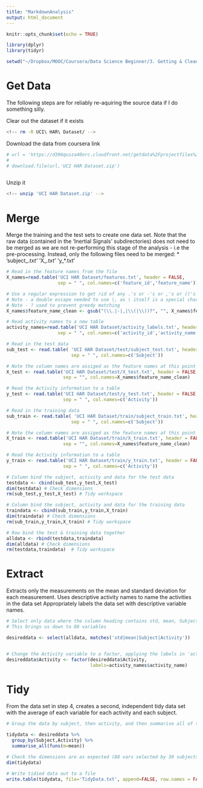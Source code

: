 ```yaml
---
title: "MarkdownAnalysis"
output: html_document
---
```


```r
knitr::opts_chunk$set(echo = TRUE)
```

```r
library(dplyr)
library(tidyr)

setwd("~/Dropbox/MOOC/Coursera/Data Science Beginner/3. Getting & Cleaning Data/Project/Coursera-GettingCleaningData")
```

# Get Data
The following steps are for reliably re-aquiring the source data if I do something silly.

Clear out the dataset if it exists
```bash
<!-- rm -R UCI\ HAR\ Dataset/ -->
```

Download the data from coursera link
```r
# url = 'https://d396qusza40orc.cloudfront.net/getdata%2Fprojectfiles%2FUCI%20HAR%20Dataset.zip'
# 
# download.file(url,'UCI HAR Dataset.zip')



```

Unzip it
```bash
<!-- unzip 'UCI HAR Dataset.zip' -->
```


# Merge
Merge the training and the test sets to create one data set.
Note that the raw data (contained in the 'Inertial Signals' subdirectories) does not need to be merged as we are not re-performing this stage of the analysis - i.e the pre-processing.
Instead, only the following files need to be merged:
* 'subject_*.txt' 
* 'X_*.txt' 
* 'y_*.txt' 


```r
# Read in the feature names from the file
X_names=read.table('UCI HAR Dataset/features.txt', header = FALSE,
                   sep = " ", col.names=c('feature_id','feature_name'))

# Use a regular expression to get rid of any .'s or -'s or ,'s or ()'s 
# Note - a double escape needed to use \, as \ itself is a special charachter)
# Note - ? used to prevent greedy matching
X_names$feature_name_clean <- gsub("(\\.|-|,|\\(|\\))?", "", X_names$feature_name)

```


```r
# Read activity names to a new table
activity_names=read.table('UCI HAR Dataset/activity_labels.txt', header = FALSE,
                   sep = " ", col.names=c('activity_id','activity_name'))

```


```r
# Read in the test data
sub_test <- read.table( 'UCI HAR Dataset/test/subject_test.txt', header = FALSE, 
                        sep = " ", col.names=c('Subject'))

# Note the column names are assiged as the feature names at this point
X_test <- read.table('UCI HAR Dataset/test/X_test.txt', header = FALSE, 
                     sep = "", col.names=X_names$feature_name_clean)

# Read the Activity information to a table
y_test <- read.table('UCI HAR Dataset/test/y_test.txt', header = FALSE,
                     sep = " ", col.names=c('Activity'))

```


```r

# Read in the training data
sub_train <- read.table( 'UCI HAR Dataset/train/subject_train.txt', header = FALSE, 
                        sep = " ", col.names=c('Subject'))

# Note the column names are assiged as the feature names at this point
X_train <- read.table('UCI HAR Dataset/train/X_train.txt', header = FALSE, 
                     sep = "", col.names=X_names$feature_name_clean)

# Read the Activity information to a table                     
y_train <- read.table('UCI HAR Dataset/train/y_train.txt', header = FALSE,
                     sep = " ", col.names=c('Activity'))
```


```r
# Column bind the subject, activity and data for the test data
testdata <- cbind(sub_test,y_test,X_test)
dim(testdata) # Check dimensions
rm(sub_test,y_test,X_test) # Tidy workspace

# Column bind the subject, activity and data for the training data
traindata <- cbind(sub_train,y_train,X_train)
dim(traindata) # Check dimensions
rm(sub_train,y_train,X_train) # Tidy workspace

# Row bind the test & training data together
alldata <- rbind(testdata,traindata)
dim(alldata) # Check dimensions
rm(testdata,traindata)  # Tidy workspace

```



# Extract
Extracts only the measurements on the mean and standard deviation for each measurement.
Uses descriptive activity names to name the activities in the data set
Appropriately labels the data set with descriptive variable names.

```r
# Select only data where the column heading contains std, mean, Subject or Activity
# This brings us down to 88 variables

desireddata <- select(alldata, matches('std|mean|Subject|Activity'))


# Change the Activity variable to a factor, applying the labels in 'activity_name' read in from activity_labels.txt - This allows it to be descriptive without taking up unnecesary space.
desireddata$Activity <- factor(desireddata$Activity,
                               labels=activity_names$activity_name)

```

# Tidy
From the data set in step 4, creates a second, independent tidy data set with the average of each variable for each activity and each subject.

```r
# Group the data by subject, then activity, and then summarise all of the variable columns using the mean for each of the resulting 180 rows.

tidydata <- desireddata %>% 
  group_by(Subject,Activity) %>% 
  summarise_all(funs(m=mean))

# Check the dimensions are as expected (88 vars selected by 30 subjects x 6 activities)
dim(tidydata)

# Write tidied data out to a file
write.table(tidydata, file='TidyData.txt', append=FALSE, row.names = FALSE)
```

